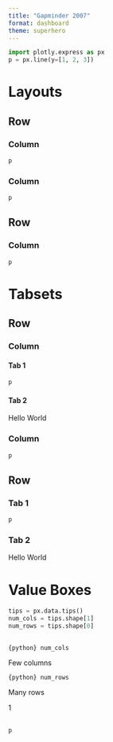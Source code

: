```yaml
---
title: "Gapminder 2007"
format: dashboard
theme: superhero
---
```


```python
import plotly.express as px
p = px.line(y=[1, 2, 3])

```

# Layouts

## Row {height="30%"}

### Column {width="20%"}

```python
p
```

### Column {width="80%"}

```python
p
```


## Row {height="70%"}
### Column {width="70%"}

```python
p
```


# Tabsets
## Row {height="30%"}

### Column {.tabset width="20%"}

#### Tab 1

```python
p
```

#### Tab 2

Hello World

### Column {width="80%"}

```python
p
```


## Row {.tabset height="70%"}

### Tab 1

```python
p
```

### Tab 2

Hello World

# Value Boxes

```python
tips = px.data.tips()
num_cols = tips.shape[1]
num_rows = tips.shape[0]
```

## {height="20%"}

::: {.valuebox title="Columns" color="primary" icon="heart"}
`{python} num_cols`

Few columns
:::

::: {.valuebox title="Rows" color="secondary" icon="arrow-down"}
`{python} num_rows`

Many rows
:::

::: {.valuebox title="Medium Number" color="#5ba3b6" icon="bar-chart"}
1
:::
##
```python
p
```

